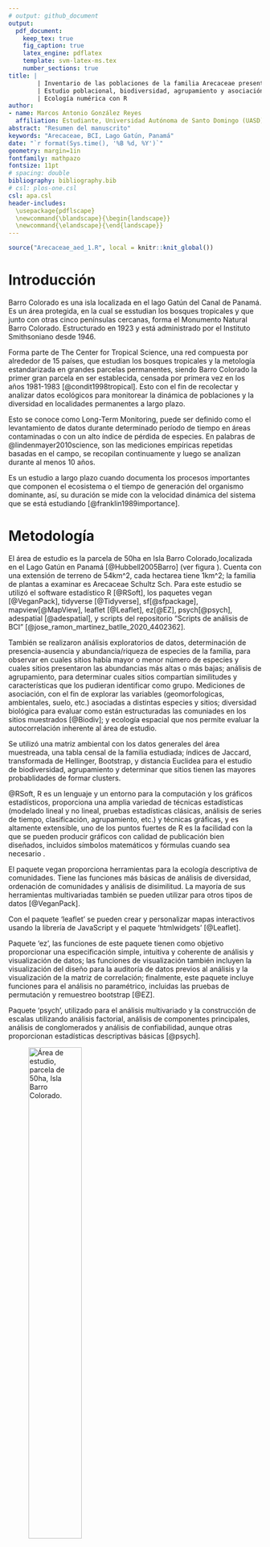 ```yaml
---
# output: github_document
output: 
  pdf_document:
    keep_tex: true
    fig_caption: true
    latex_engine: pdflatex
    template: svm-latex-ms.tex
    number_sections: true
title: | 
        | Inventario de las poblaciones de la familia Arecaceae presentes en la paracela permanente de 50ha, Barro Colorado. 
        | Estudio poblacional, biodiversidad, agrupamiento y asociación.
        | Ecología numérica con R
author:
- name: Marcos Antonio González Reyes
  affiliation: Estudiante, Universidad Autónoma de Santo Domingo (UASD)
abstract: "Resumen del manuscrito"
keywords: "Arecaceae, BCI, Lago Gatún, Panamá"
date: "`r format(Sys.time(), '%B %d, %Y')`"
geometry: margin=1in
fontfamily: mathpazo
fontsize: 11pt
# spacing: double
bibliography: bibliography.bib
# csl: plos-one.csl
csl: apa.csl
header-includes:
  \usepackage{pdflscape}
  \newcommand{\blandscape}{\begin{landscape}}
  \newcommand{\elandscape}{\end{landscape}}
---
```


```r
source("Arecaceae_aed_1.R", local = knitr::knit_global())
```

# Introducción

Barro Colorado es una isla localizada en el lago Gatún del Canal de Panamá. Es un área protegida, en la cual se esstudian los bosques tropicales y que junto con otras cinco penínsulas cercanas, forma el Monumento Natural Barro Colorado. Estructurado en 1923 y está administrado por el Instituto Smithsoniano desde 1946.

Forma parte de The Center for Tropical Science, una red compuesta por alrededor de 15 países, que estudian los bosques tropicales y la metología estandarizada en grandes parcelas permanentes, siendo Barro Colorado la primer gran parcela en ser establecida, censada por primera vez en los años 1981-1983 [@condit1998tropical]. Esto con el fin de recolectar y analizar datos ecológicos para monitorear la dinámica de poblaciones y la diversidad en localidades permanentes a largo plazo.

Esto se conoce como Long-Term Monitoring, puede ser definido como el levantamiento de datos durante determinado período de tiempo en áreas contaminadas o con un alto índice de pérdida de especies. En palabras de @lindenmayer2010science, son las mediciones empíricas repetidas basadas en el campo, se recopilan continuamente y luego se analizan durante al menos 10 años.

Es un estudio a largo plazo cuando documenta los procesos importantes que componen el ecosistema o el tiempo de generación del organismo dominante, así, su duración se mide con la velocidad dinámica del sistema que se está estudiando [@franklin1989importance].

# Metodología

El área de estudio es la parcela de 50ha en Isla Barro Colorado,localizada en el Lago Gatún en Panamá [@Hubbell2005Barro] (ver figura \ref{fig:mapa_cuadros}). Cuenta con una extensión de terreno de 54km^2, cada hectarea tiene 1km^2; la familia de plantas a examinar es Arecaceae Schultz Sch. Para este estudio se utilizó el software estadístico R [@RSoft], los paquetes vegan [@VeganPack], tidyverse [@Tidyverse], sf[@sfpackage], mapview[@MapView], leaflet [@Leaflet], ez[@EZ], psych[@psych], adespatial [@adespatial], y scripts del repositorio "Scripts de análisis de BCI" [@jose_ramon_martinez_batlle_2020_4402362].

También se realizaron análisis exploratorios de datos, determinación de presencia-ausencia y abundancia/riqueza de especies de la familia, para observar en cuales sitios había mayor o menor número de especies y cuales sitios presentaron las abundancias más altas o más bajas; análisis de agrupamiento, para determinar cuales sitios compartían similitudes y características que los pudieran identificar como grupo. Mediciones de asociación, con el fin de explorar las variables (geomorfologicas, ambientales, suelo, etc.) asociadas a distintas especies y sitios; diversidad biológica para evaluar como están estructuradas las comuniades en los sitios muestrados [@Biodiv]; y ecología espacial que nos permite evaluar la autocorrelación inherente al área de estudio.

Se utilizó una matriz ambiental con los datos generales del área muestreada, una tabla censal de la familia estudiada; índices de Jaccard, transformada de Hellinger, Bootstrap, y distancia Euclidea para el estudio de biodiversidad, agrupamiento y determinar que sitios tienen las mayores probablidades de formar clusters.

@RSoft, R es un lenguaje y un entorno para la computación y los gráficos estadísticos, proporciona una amplia variedad de técnicas estadísticas (modelado lineal y no lineal, pruebas estadísticas clásicas, análisis de series de tiempo, clasificación, agrupamiento, etc.) y técnicas gráficas, y es altamente extensible, uno de los puntos fuertes de R es la facilidad con la que se pueden producir gráficos con calidad de publicación bien diseñados, incluidos símbolos matemáticos y fórmulas cuando sea necesario .

El paquete vegan proporciona herramientas para la ecología descriptiva de comunidades. Tiene las funciones más básicas de análisis de diversidad, ordenación de comunidades y análisis de disimilitud. La mayoría de sus herramientas multivariadas también se pueden utilizar para otros tipos de datos [@VeganPack].

Con el paquete 'leaflet' se pueden crear y personalizar mapas interactivos usando la librería de JavaScript y el paquete 'htmlwidgets' [@Leaflet].

Paquete 'ez', las funciones de este paquete tienen como objetivo proporcionar una especificación simple, intuitiva y coherente de análisis y visualización de datos; las funciones de visualización también incluyen la visualización del diseño para la auditoría de datos previos al análisis y la visualización de la matriz de correlación; finalmente, este paquete incluye funciones para el análisis no paramétrico, incluidas las pruebas de permutación y remuestreo bootstrap [@EZ].

Paquete 'psych', utilizado para el análisis multivariado y la construcción de escalas utilizando análisis factorial, análisis de componentes principales, análisis de conglomerados y análisis de confiabilidad, aunque otras proporcionan estadísticas descriptivas básicas [@psych].

![Área de estudio, parcela de 50ha, Isla Barro Colorado.
\label{fig:mapa_cuadros}](mapa_cuadros.png){width=50%}

# Resultados

Se muestran los resultados del estudio realizado a la familia Arecaceae en la parcela de 50ha de Barro Colorado.

En la Tabla \ref{tab:abun_sp} se muestran las especies presentes en la parcela permanete y la abundancia de individuos de cada especie, siendo Oenocarpus mapora la especie con el mayor número de individuos y Chamaedorea tepejilote la especie con el menor número de individuos; la figura \ref{fig:abun_sp_q} resume los datos, mostrando la distribución de las especies en la parcela, la cantidad de individuos de las especies presentes en cada sitio y cuales especies tienen mayor o menor presencia en el área de estudio, donde Oenocarpus mapora es la especie que mayor presencia presenta, se encuentra en todos los sitios muestreados, y Elaeis oleifera la especie con menor presencia, solo encontrada en 3 sitios de muestreo.

```r
knitr::kable(abun_sp,
             caption = "\\label{tab:abun_sp}Abundancia de individiuos por especie de la familia Arecaceae.")
```

```{r, echo=FALSE, fig.cap="\\label{fig:abun_sp_q}Abundancia de individuos por especie en cada cuadrante."}
abun_sp_q
```

![Mapa de abundancia global.
\label{fig:mapa_cuadros_abun_global}](mapa_cuadros_abun_global.png){width=50%}

![Mapa de riqueza global.
\label{fig:mapa_cuadros_riq_global}](mapa_cuadros_riq_global.png){width=50%}

![Mapa de abundancia de individuos por cuadrante de la familia Arecaceae.
\label{fig:mapa_cuadros_abun_mi_familia}](mapa_cuadros_abun_mi_familia.png){width=50%}

![Mapa de riqueza de especies de la familia Arecaceae.
\label{fig:mapa_cuadros_riq_mi_familia}](mapa_cuadros_riq_mi_familia.png){width=50%}

![Mapa de pendiente, parcela de 50ha.
\label{fig:mapa_cuadros_pendiente}](mapa_cuadros_pendiente.png){width=50%}

![Mapa de nitrógeno, parcela de 50ha.
\label{fig:mapa_cuadros_nitrógeno}](mapa_cuadros_nit.png){width=50%}

![Mapa de pH, parcela de 50ha.
\label{fig:mapa_cuadros_pH}](mapa_cuadros_ph.png){width=50%}

# Discusión

# Agradecimientos

# Información de soporte

\ldots

# *Script* reproducible

\ldots

# Referencias
